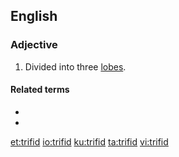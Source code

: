 {{also|triffid}}
==English==

===Adjective===
{{en-adj|-}}

# {{lb|en|botany}} Divided into three [[lobes]].

====Related terms====
* {{l|en|bifid}}
* {{l|en|multifid}}

[[et:trifid]]
[[io:trifid]]
[[ku:trifid]]
[[ta:trifid]]
[[vi:trifid]]